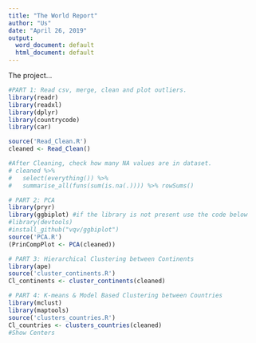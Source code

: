 ```yaml
---
title: "The World Report"
author: "Us"
date: "April 26, 2019"
output:
  word_document: default
  html_document: default
---
```


The project...


```r
#PART 1: Read csv, merge, clean and plot outliers.
library(readr)
library(readxl)
library(dplyr)
library(countrycode)
library(car)

source('Read_Clean.R')
cleaned <- Read_Clean()

#After Cleaning, check how many NA values are in dataset.
# cleaned %>%
#   select(everything()) %>%
#   summarise_all(funs(sum(is.na(.)))) %>% rowSums()
```


```r
# PART 2: PCA
library(pryr)
library(ggbiplot) #if the library is not present use the code below
#library(devtools)
#install_github("vqv/ggbiplot")
source('PCA.R')
(PrinCompPlot <- PCA(cleaned))
```


```r
# PART 3: Hierarchical Clustering between Continents
library(ape)
source('cluster_continents.R')
Cl_continents <- cluster_continents(cleaned)
```


```r
# PART 4: K-means & Model Based Clustering between Countries
library(mclust)
library(maptools)
source('clusters_countries.R')
Cl_countries <- clusters_countries(cleaned)
#Show Centers
```

